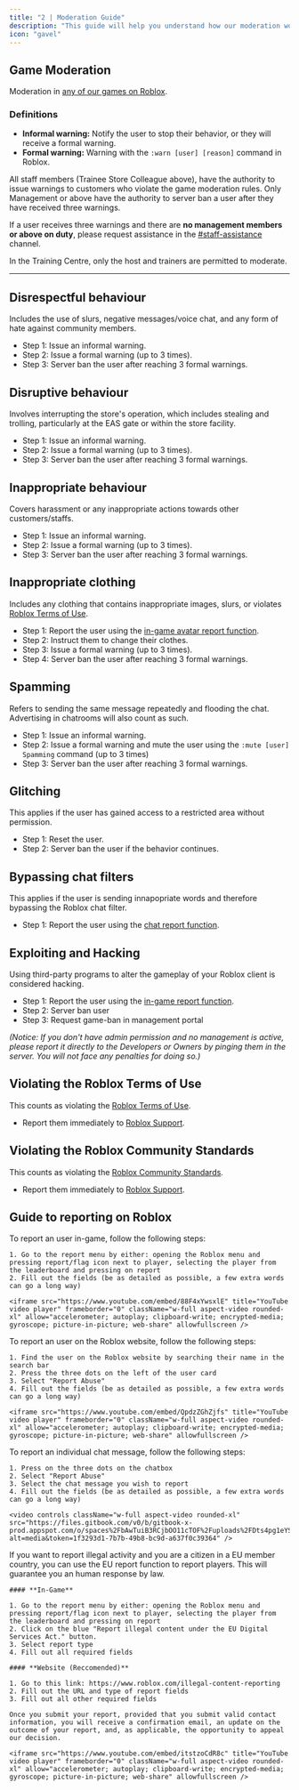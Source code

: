 ```yaml
---
title: "2 | Moderation Guide"
description: "This guide will help you understand how our moderation works in BloxNShop."
icon: "gavel"
---
```


## Game Moderation

Moderation in [any of our games on Roblox](https://www.roblox.com/communities/33854030/BloxNShop-Limited#!/about).

### Definitions

- **Informal warning:** Notify the user to stop their behavior, or they will receive a formal warning.
- **Formal warning:** Warning with the `:warn [user] [reason]` command in Roblox.

All staff members (Trainee Store Colleague above), have the authority to issue warnings to customers who violate the game moderation rules. Only Management or above have the authority to server ban a user after they have received three warnings.

If a user receives three warnings and there are **no management members or above on duty**, please request assistance in the [#staff-assistance](https://discord.com/channels/1188319939719856209/1283071327745609831) channel.

In the Training Centre, only the host and trainers are permitted to moderate.

---

## Disrespectful behaviour

Includes the use of slurs, negative messages/voice chat, and any form of hate against community members.

- Step 1: Issue an informal warning.
- Step 2: Issue a formal warning (up to 3 times).
- Step 3: Server ban the user after reaching 3 formal warnings.

## Disruptive behaviour

Involves interrupting the store's operation, which includes stealing and trolling, particularly at the EAS gate or within the store facility.

- Step 1: Issue an informal warning.
- Step 2: Issue a formal warning (up to 3 times).
- Step 3: Server ban the user after reaching 3 formal warnings.

## Inappropriate behaviour

Covers harassment or any inappropriate actions towards other customers/staffs.

- Step 1: Issue an informal warning.
- Step 2: Issue a formal warning (up to 3 times).
- Step 3: Server ban the user after reaching 3 formal warnings.

## Inappropriate clothing

Includes any clothing that contains inappropriate images, slurs, or violates [Roblox Terms of Use](https://en.help.roblox.com/hc/en-us/articles/115004647846-Roblox-Terms-of-Use).

- Step 1: Report the user using the [in-game avatar report function](#in-game-reports).
- Step 2: Instruct them to change their clothes.
- Step 3: Issue a formal warning (up to 3 times).
- Step 4: Server ban the user after reaching 3 formal warnings.

## Spamming

Refers to sending the same message repeatedly and flooding the chat. Advertising in chatrooms will also count as such.

- Step 1: Issue an informal warning.
- Step 2: Issue a formal warning and mute the user using the `:mute [user] Spamming` command (up to 3 times)
- Step 3: Server ban the user after reaching 3 formal warnings.

## Glitching

This applies if the user has gained access to a restricted area without permission.

- Step 1: Reset the user.
- Step 2: Server ban the user if the behavior continues.

## Bypassing chat filters

This applies if the user is sending innapopriate words and therefore bypassing the Roblox chat filter.

- Step 1: Report the user using the [chat report function](#chat-reports).

## Exploiting and Hacking

Using third-party programs to alter the gameplay of your Roblox client is considered hacking.

- Step 1: Report the user using the [in-game report function](#in-game-reports).
- Step 2: Server ban user
- Step 3: Request game-ban in management portal

_(Notice: If you don't have admin permission and no management is active, please report it directly to the Developers or Owners by pinging them in the server. You will not face any penalties for doing so.)_

## Violating the Roblox Terms of Use

This counts as violating the [Roblox Terms of Use](https://en.help.roblox.com/hc/en-us/articles/115004647846-Roblox-Terms-of-Use).

- Report them immediately to [Roblox Support](#website-reports).

## Violating the Roblox Community Standards

This counts as violating the [Roblox Community Standards](https://en.help.roblox.com/hc/en-us/articles/203313410-Roblox-Community-Standards).

- Report them immediately to [Roblox Support](#website-reports).

## Guide to reporting on Roblox

<Tabs>
  <Tab title="In-game Reports">
    To report an user in-game, follow the following steps:

    1. Go to the report menu by either: opening the Roblox menu and pressing report/flag icon next to player, selecting the player from the leaderboard and pressing on report
    2. Fill out the fields (be as detailed as possible, a few extra words can go a long way)

    <iframe src="https://www.youtube.com/embed/88F4xYwsxlE" title="YouTube video player" frameborder="0" className="w-full aspect-video rounded-xl" allow="accelerometer; autoplay; clipboard-write; encrypted-media; gyroscope; picture-in-picture; web-share" allowfullscreen />
  </Tab>
  <Tab title="Website Reports">
    To report an user on the Roblox website, follow the following steps:

    1. Find the user on the Roblox website by searching their name in the search bar
    2. Press the three dots on the left of the user card
    3. Select "Report Abuse"
    4. Fill out the fields (be as detailed as possible, a few extra words can go a long way)

    <iframe src="https://www.youtube.com/embed/QpdzZGhZjfs" title="YouTube video player" frameborder="0" className="w-full aspect-video rounded-xl" allow="accelerometer; autoplay; clipboard-write; encrypted-media; gyroscope; picture-in-picture; web-share" allowfullscreen />
  </Tab>
  <Tab title="Chat Reports">
    To report an individual chat message, follow the following steps:

    1. Press on the three dots on the chatbox
    2. Select "Report Abuse"
    3. Select the chat message you wish to report
    4. Fill out the fields (be as detailed as possible, a few extra words can go a long way)

    <video controls className="w-full aspect-video rounded-xl" src="https://files.gitbook.com/v0/b/gitbook-x-prod.appspot.com/o/spaces%2FbAwTuiB3RCjbOO11cTOF%2Fuploads%2FDts4pg1eYSBIJeDTzaw0%2Fssstwitter.com_1757852820312.mp4?alt=media&token=1f3293d1-7b7b-49b8-bc9d-a637f0c39364" />
  </Tab>
  <Tab title="EU Reports">
    If you want to report illegal activity and you are a citizen in a EU member country, you can use the EU report function to report players. This will guarantee you an human response by law.

    #### **In-Game**

    1. Go to the report menu by either: opening the Roblox menu and pressing report/flag icon next to player, selecting the player from the leaderboard and pressing on report
    2. Click on the blue "Report illegal content under the EU Digital Services Act." button.
    3. Select report type
    4. Fill out all required fields

    #### **Website (Reccomended)**

    1. Go to this link: https://www.roblox.com/illegal-content-reporting
    2. Fill out the URL and type of report fields
    3. Fill out all other required fields

    Once you submit your report, provided that you submit valid contact information, you will receive a confirmation email, an update on the outcome of your report, and, as applicable, the opportunity to appeal our decision.

    <iframe src="https://www.youtube.com/embed/itstzoCdR8c" title="YouTube video player" frameborder="0" className="w-full aspect-video rounded-xl" allow="accelerometer; autoplay; clipboard-write; encrypted-media; gyroscope; picture-in-picture; web-share" allowfullscreen />
  </Tab>
</Tabs>